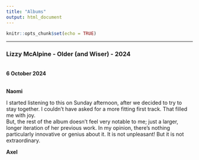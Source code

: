 ```yaml
---
title: "Albums"
output: html_document
---
```


```r
knitr::opts_chunk$set(echo = TRUE)
```
----


### Lizzy McAlpine - Older (and Wiser) - 2024  
<br>
**6 October 2024**

<br>
**Naomi**

I started listening to this on Sunday afternoon, after we decided to try to stay together. I couldn't have asked for a more fitting first track. That filled me with joy. 
<br>
But, the rest of the album doesn't feel very notable to me; just a larger, longer iteration of her previous work. In my opinion, there's nothing particularly innovative or genius about it. It is not unpleasant! But it is not extraordinary. 


**Axel**



